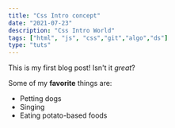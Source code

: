 ```yaml
---
title: "Css Intro concept"
date: "2021-07-23"
description: "Css Intro World"
tags: ["html", "js", "css","git","algo","ds"]
type: "tuts"
---
```


This is my first blog post! Isn't it *great*?

Some of my **favorite** things are:

* Petting dogs
* Singing
* Eating potato-based foods